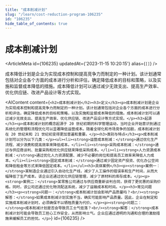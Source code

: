 ```yaml
---
title: "成本削减计划"
slug: "/learn/cost-reduction-program-106235"
id: "106235"
hide_table_of_contents: true
---
```



# 成本削减计划

<ArticleMeta id={106235} updatedAt={'2023-11-15 10:20:15'} alias={`[]`} />
<div className='border-solid border-b border-t-0 my-4 border-[var(--ifm-color-gray-300)]' />

成本降低计划是企业为实现成本控制和提高竞争力而制定的一种计划。该计划通常包括对企业各个方面的成本进行分析和评估，确定降低成本的目标和策略，以及实施和监督成本降低的措施。成本降低计划可以通过减少无效支出、提高生产效率、优化供应链、改进产品设计等方式实现。

<AIContent content={`<h2>成本削减计划</h2><h3>定义</h3><p>成本削减计划是企业为实现成本控制和提高竞争力而制定的一种计划。该计划通常包括对企业各个方面的成本进行分析和评估，确定降低成本的目标和策略，以及实施和监督成本降低的措施。成本削减计划可以通过减少无效支出、提高生产效率、优化供应链、改进产品设计等方式实现。</p><h3>起源</h3><p>成本削减计划的概念起源于 20 世纪初期的科学管理运动，当时企业开始意识到通过系统化的管理和流程优化可以显著降低运营成本。随着全球化和市场竞争的加剧，成本削减计划在 20 世纪末和 21 世纪初变得更加普遍和重要。</p><h3>类别与特点</h3><p>成本削减计划可以分为以下几类：</p><ul><li><strong>运营成本削减：</strong>通过优化生产流程、减少浪费和提高效率来降低成本。</li><li><strong>采购成本削减：</strong>通过与供应商谈判、批量采购和优化供应链来降低采购成本。</li><li><strong>人力资源成本削减：</strong>通过优化人力资源配置、减少不必要的岗位和提高员工效率来降低人力成本。</li><li><strong>固定成本削减：</strong>通过减少固定资产投资、优化办公空间和降低租金等方式来降低固定成本。</li></ul><h3>具体案例</h3><p><strong>案例一：</strong>某制造企业通过引入自动化生产线，减少了人工操作的错误率和生产时间，从而大幅降低了生产成本。该企业还通过优化供应链管理，减少了原材料的库存成本。</p><p><strong>案例二：</strong>某零售公司通过与供应商重新谈判合同，获得了更优惠的采购价格。同时，该公司还通过优化物流配送系统，减少了运输成本和时间。</p><h3>常见问题</h3><p><strong>问题一：</strong>成本削减计划会影响产品质量吗？<br/><strong>解答：</strong>如果成本削减计划实施不当，确实可能影响产品质量。因此，企业在制定和实施成本削减计划时，必须确保不以牺牲质量为代价。</p><p><strong>问题二：</strong>成本削减计划是否会导致员工士气低落？<br/><strong>解答：</strong>成本削减计划可能会导致员工担心工作安全，从而影响士气。企业应通过透明的沟通和合理的激励措施来缓解员工的担忧。</p>`} id={106235} />
